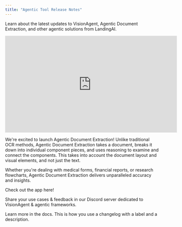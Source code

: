```yaml
---
title: "Agentic Tool Release Notes"
---
```

Learn about the latest updates to VisionAgent, Agentic Document Extraction, and other agentic solutions from LandingAI.

<Update label="February 28, 2025" description="Agentic Document Extraction">
<iframe
  width="560"
  height="315"
  src="https://www.youtube.com/embed/Yrj3xqh3k6Y"
  title="Agentic Document Extraction | Intelligent Document Understanding with Visual Context"
  frameborder="0"
  allow="accelerometer; autoplay; clipboard-write; encrypted-media; gyroscope; picture-in-picture"
  allowfullscreen
></iframe>

  We're excited to launch Agentic Document Extraction! 
  Unlike traditional OCR methods, Agentic Document Extraction takes a document, breaks it down into individual component pieces, and uses reasoning to examine and connect the components. This takes into account the document layout and visual elements, and not just the text.

Whether you're dealing with medical forms, financial reports, or research flowcharts, Agentic Document Extraction delivers unparalleled accuracy and insights.

Check out the app here!

Share your use cases & feedback in our Discord server dedicated to VisionAgent & agentic frameworks.

Learn more in the docs.
</Update>
<Update label="2024-10-11" description="v0.1.0">
  This is how you use a changelog with a label 
  and a description.
</Update>